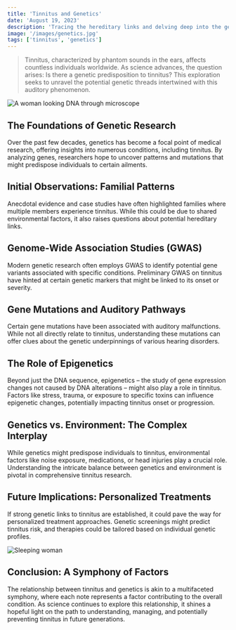 ```yaml
---
title: 'Tinnitus and Genetics'
date: 'August 19, 2023'
description: 'Tracing the hereditary links and delving deep into the genetic fabric of tinnitus.'
image: '/images/genetics.jpg'
tags: ['tinnitus', 'genetics']
---
```


<Blockquote>
  Tinnitus, characterized by phantom sounds in the ears, affects countless
  individuals worldwide. As science advances, the question arises: Is there a
  genetic predisposition to tinnitus? This exploration seeks to unravel the
  potential genetic threads intertwined with this auditory phenomenon.
</Blockquote>

<Image
  src="/images/genetics.jpg"
  alt="A woman looking DNA through microscope"
/>

## <Highlighter>The Foundations of Genetic Research</Highlighter>

Over the past few decades, genetics has become a focal point of medical research, offering insights into numerous conditions, including tinnitus. By analyzing genes, researchers hope to uncover patterns and mutations that might predispose individuals to certain ailments.

## <Highlighter>Initial Observations: Familial Patterns</Highlighter>

Anecdotal evidence and case studies have often highlighted families where multiple members experience tinnitus. While this could be due to shared environmental factors, it also raises questions about potential hereditary links.

## <Highlighter>Genome-Wide Association Studies (GWAS)</Highlighter>

Modern genetic research often employs GWAS to identify potential gene variants associated with specific conditions. Preliminary GWAS on tinnitus have hinted at certain genetic markers that might be linked to its onset or severity.

## <Highlighter>Gene Mutations and Auditory Pathways</Highlighter>

Certain gene mutations have been associated with auditory malfunctions. While not all directly relate to tinnitus, understanding these mutations can offer clues about the genetic underpinnings of various hearing disorders.

## <Highlighter>The Role of Epigenetics</Highlighter>

Beyond just the DNA sequence, epigenetics – the study of gene expression changes not caused by DNA alterations – might also play a role in tinnitus. Factors like stress, trauma, or exposure to specific toxins can influence epigenetic changes, potentially impacting tinnitus onset or progression.

## <Highlighter>Genetics vs. Environment: The Complex Interplay</Highlighter>

While genetics might predispose individuals to tinnitus, environmental factors like noise exposure, medications, or head injuries play a crucial role. Understanding the intricate balance between genetics and environment is pivotal in comprehensive tinnitus research.

## <Highlighter>Future Implications: Personalized Treatments</Highlighter>

If strong genetic links to tinnitus are established, it could pave the way for personalized treatment approaches. Genetic screenings might predict tinnitus risk, and therapies could be tailored based on individual genetic profiles.

<Image src="/images/sleeping-woman.jpg" alt="Sleeping woman" />

## <Highlighter>Conclusion: A Symphony of Factors</Highlighter>

The relationship between tinnitus and genetics is akin to a multifaceted symphony, where each note represents a factor contributing to the overall condition. As science continues to explore this relationship, it shines a hopeful light on the path to understanding, managing, and potentially preventing tinnitus in future generations.
